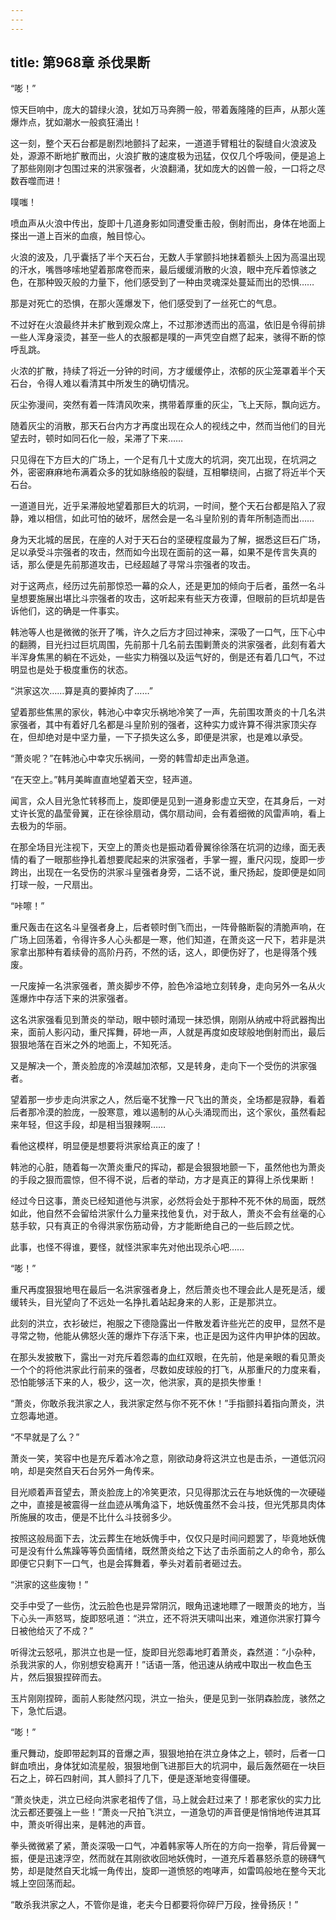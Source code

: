 ```yaml
---
---
---
```

title: 第968章 杀伐果断
---



“嘭！”

惊天巨响中，庞大的碧绿火浪，犹如万马奔腾一般，带着轰隆隆的巨声，从那火莲爆炸点，犹如潮水一般疯狂涌出！

这一刻，整个天石台都是剧烈地颤抖了起来，一道道手臂粗壮的裂缝自火浪波及处，源源不断地扩散而出，火浪扩散的速度极为迅猛，仅仅几个呼吸间，便是追上了那些刚刚才包围过来的洪家强者，火浪翻涌，犹如庞大的凶兽一般，一口将之尽数吞噬而进！

噗嗤！

喷血声从火浪中传出，旋即十几道身影如同遭受重击般，倒射而出，身体在地面上搽出一道上百米的血痕，触目惊心。

火浪的波及，几乎囊括了半个天石台，无数人手掌颤抖地抹着额头上因为高温出现的汗水，嘴唇哆嗦地望着那席卷而来，最后缓缓消散的火浪，眼中充斥着惊骇之色，在那种毁灭般的力量下，他们感受到了一种由灵魂深处蔓延而出的恐惧……

那是对死亡的恐惧，在那火莲爆发下，他们感受到了一丝死亡的气息。

不过好在火浪最终并未扩散到观众席上，不过那渗透而出的高温，依旧是令得前排一些人浑身滚烫，甚至一些人的衣服都是噗的一声凭空自燃了起来，骇得不断的惊呼乱跳。

火浓的扩散，持续了将近一分钟的时间，方才缓缓停止，浓郁的灰尘笼罩着半个天石台，令得人难以看清其中所发生的确切情况。

灰尘弥漫间，突然有着一阵清风吹来，携带着厚重的灰尘，飞上天际，飘向远方。

随着灰尘的消散，那天石台内方才再度出现在众人的视线之中，然而当他们的目光望去时，顿时如同石化一般，呆滞了下来……

只见得在下方巨大的广场上，一个足有几十丈庞大的坑洞，突兀出现，在坑洞之外，密密麻麻地布满着众多的犹如脉络般的裂缝，互相攀绕间，占据了将近半个天石台。

一道道目光，近乎呆滞般地望着那巨大的坑洞，一时间，整个天石台都是陷入了寂静，难以相信，如此可怕的破坏，居然会是一名斗皇阶别的青年所制造而出……

身为天北城的居民，在座的人对于天石台的坚硬程度最为了解，据悉这巨石广场，足以承受斗宗强者的攻击，然而如今出现在面前的这一幕，如果不是传言失真的话，那么便是先前那道攻击，已经超越了寻常斗宗强者的攻击。

对于这两点，经历过先前那惊恐一幕的众人，还是更加的倾向于后者，虽然一名斗皇想要施展出堪比斗宗强者的攻击，这听起来有些天方夜谭，但眼前的巨坑却是告诉他们，这的确是一件事实。

韩池等人也是微微的张开了嘴，许久之后方才回过神来，深吸了一口气，压下心中的翻腾，目光扫过巨坑周围，先前那十几名前去围剿萧炎的洪家强者，此刻有着大半浑身焦黑的躺在不远处，一些实力稍强以及运气好的，倒是还有着几口气，不过明显也是处于极度重伤的状态。

“洪家这次……算是真的要掉肉了……”

望着那些焦黑的家伙，韩池心中幸灾乐祸地冷笑了一声，先前围攻萧炎的十几名洪家强者，其中有着好几名都是斗皇阶别的强者，这种实力或许算不得洪家顶尖存在，但却绝对是中坚力量，一下子损失这么多，即便是洪家，也是难以承受。

“萧炎呢？”在韩池心中幸灾乐祸间，一旁的韩雪却走出声急道。

“在天空上。”韩月美眸直直地望着天空，轻声道。

闻言，众人目光急忙转移而上，旋即便是见到一道身影虚立天空，在其身后，一对丈许长宽的晶莹骨翼，正在徐徐扇动，偶尔扇动间，会有着细微的风雷声响，看上去极为的华丽。

在那全场目光注视下，天空上的萧炎也是振动着骨翼徐徐落在坑洞的边缘，面无表情的看了一眼那些挣扎着想要爬起来的洪家强者，手掌一握，重尺闪现，旋即一步跨出，出现在一名受伤的洪家斗皇强者身旁，二话不说，重尺扬起，旋即便是如同打球一般，一尺扇出。

“咔嚓！”

重尺轰击在这名斗皇强者身上，后者顿时倒飞而出，一阵骨骼断裂的清脆声响，在广场上回荡着，令得许多人心头都是一寒，他们知道，在萧炎这一尺下，若非是洪家拿出那种有着续骨的高阶丹药，不然的话，这人，即便伤好了，也是得落个残废。

一尺废掉一名洪家强者，萧炎脚步不停，脸色冷溢地立刻转身，走向另外一名从火莲爆炸中存活下来的洪家强者。

这名洪家强看见到萧炎的举动，眼中顿时涌现一抹恐惧，刚刚从纳戒中将武器掏出来，面前人影闪动，重尺挥舞，砰地一声，人就是再度如皮球般地倒射而出，最后狠狠地落在百米之外的地面上，不知死活。

又是解决一个，萧炎脸庞的冷漠越加浓郁，又是转身，走向下一个受伤的洪家强者。

望着那一步步走向洪家之人，然后毫不犹豫一尺飞出的萧炎，全场都是寂静，看着后者那冷漠的脸庞，一股寒意，难以遏制的从心头涌现而出，这个家伙，虽然看起来年轻，但这手段，却是相当狠辣啊……

看他这模样，明显便是想要将洪家给真正的废了！

韩池的心脏，随着每一次萧炎重尺的挥动，都是会狠狠地颤一下，虽然他也为萧炎的手段之狠而震惊，但不得不说，后者的举动，方才是真正的算得上杀伐果断！

经过今日这事，萧炎已经知道他与洪家，必然将会处于那种不死不休的局面，既然如此，他自然不会留给洪家什么力量来找他复仇，对于敌人，萧炎不会有丝毫的心慈手软，只有真正的令得洪家伤筋动骨，方才能断绝自己的一些后顾之忧。

此事，也怪不得谁，要怪，就怪洪家率先对他出现杀心吧……

“嘭！”

重尺再度狠狠地甩在最后一名洪家强者身上，然后萧炎也不理会此人是死是活，缓缓转头，目光望向了不远处一名挣扎着站起身来的人影，正是那洪立。

此刻的洪立，衣衫破烂，袍服之下德隐露出一件散发着许些光芒的皮甲，显然不是寻常之物，他能从佛怒火莲的爆炸下存活下来，也正是因为这件内甲护体的因故。

在那头发披散下，露出一对充斥着怨毒的血红双眼，在先前，他是亲眼的看见萧炎一个个的将他洪家此行前来的强者，尽数如皮球般的打飞，从那重尺的力度来看，恐怕能够活下来的人，极少，这一次，他洪家，真的是损失惨重！

“萧炎，你敢杀我洪家之人，我洪家定然与你不死不休！”手指颤抖着指向萧炎，洪立怨毒地道。

“不早就是了么？”

萧炎一笑，笑容中也是充斥着冰冷之意，刚欲动身将这洪立也是击杀，一道低沉闷响，却是突然自天石台另外一角传来。

目光顺着声音望去，萧炎脸庞上的冷笑更浓，只见得那沈云在与地妖傀的一次硬碰之中，直接是被震得一丝血迹从嘴角溢下，地妖傀虽然不会斗技，但光凭那具肉体所施展的攻击，便是不比什么斗技弱多少。

按照这般局面下去，沈云葬生在地妖傀手中，仅仅只是时间问题罢了，毕竟地妖傀可是没有什么焦躁等等负面情绪，既然萧炎给之下达了击杀面前之人的命令，那么即便它只剩下一口气，也是会挥舞着，拳头对着前者砸过去。

“洪家的这些废物！”

交手中受了一些伤，沈云脸色也是异常阴沉，眼角迅速地瞟了一眼萧炎的地方，当下心头一声怒骂，旋即怒吼道：“洪立，还不将洪天啸叫出来，难道你洪家打算今日被他给灭了不成？”

听得沈云怒吼，那洪立也是一怔，旋即目光怨毒地盯着萧炎，森然道：“小杂种，杀我洪家的人，你别想安稳离开！”话语一落，他迅速从纳戒中取出一枚血色玉片，然后狠狠捏碎而去。

玉片刚刚捏碎，面前人影陡然闪现，洪立一抬头，便是见到一张阴森脸庞，骇然之下，急忙后退。

“嘭！”

重尺舞动，旋即带起刺耳的音爆之声，狠狠地拍在洪立身体之上，顿时，后者一口鲜血喷出，身体犹如流星般，狠狠地倒飞进那巨大的坑洞中，最后轰然砸在一块巨石之上，碎石四射间，其人颤抖了几下，便是逐渐地变得僵硬。

“萧炎快走，洪立已经向洪家老祖传了信，马上就会赶过来了！那老家伙的实力比沈云都还要强上一些！”萧炎一尺拍飞洪立，一道急切的声音便是悄悄地传进其耳中，萧炎听得出来，是韩池的声音。

拳头微微紧了紧，萧炎深吸一口气，冲着韩家等人所在的方向一抱拳，背后骨翼一振，便是迅速浮空，然而就在其刚欲收回地妖傀时，一道充斥着暴怒杀意的磅礴气势，却是陡然自天北城一角传出，旋即一道愤怒的咆哮声，如雷鸣般地在整今天北城上空回荡而起。

“敢杀我洪家之人，不管你是谁，老夫今日都要将你碎尸万段，挫骨扬灰！”